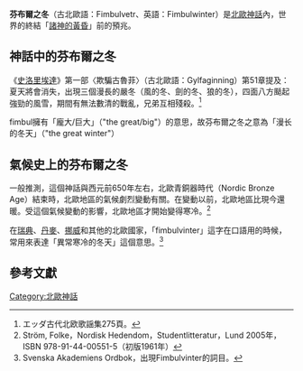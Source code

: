 '''芬布爾之冬'''（古北歐語：Fimbulvetr、英語：Fimbulwinter）是[[北歐神話|北歐神話]]內，世界的終結「[[諸神的黃昏|諸神的黃昏]]」前的預兆。

== 神話中的芬布爾之冬 ==
《[[史洛里埃達|史洛里埃達]]》第一部〈欺騙古魯菲〉（古北歐語：Gylfaginning）第51章提及：夏天將會消失，出現三個漫長的嚴冬（風的冬、劍的冬、狼的冬），四面八方颳起強勁的風雪，期間有無法數清的戰亂，兄弟互相殘殺。<ref>エッダ古代北欧歌謡集275頁。</ref>

fimbul擁有「龐大/巨大」（"the great/big"）的意思，故芬布爾之冬之意為「漫长的冬天」（"the great winter"）

== 氣候史上的芬布爾之冬 ==
一般推測，這個神話與西元前650年左右，北歐青銅器時代（Nordic Bronze Age）結束時，北歐地區的氣候劇烈變動有關。在變動以前，北歐地區比現今還暖。受這個氣候變動的影響，北歐地區才開始變得寒冷。<ref>Ström, Folke，Nordisk Hedendom，Studentlitteratur，Lund 2005年，ISBN 978-91-44-00551-5（初版1961年）</ref>

在[[瑞典|瑞典]]、[[丹麥|丹麥]]、[[挪威|挪威]]和其他的北歐國家，「fimbulvinter」這字在口語用的時候，常用來表達「異常寒冷的冬天」這個意思。<ref>Svenska Akademiens Ordbok，出現Fimbulvinter的詞目。</ref>

== 參考文獻 ==
{{reflist}}

{{北欧神话}}

[[Category:北歐神話|Category:北歐神話]]